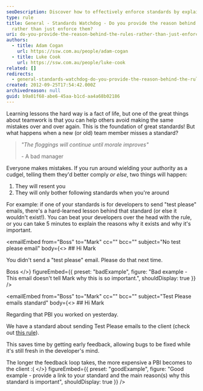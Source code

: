 ```yaml
---
seoDescription: Discover how to effectively enforce standards by explaining their importance, fostering better teamwork and avoiding repeated mistakes
type: rule
title: General - Standards Watchdog - Do you provide the reason behind the rules
  rather than just enforce them?
uri: do-you-provide-the-reason-behind-the-rules-rather-than-just-enforce-them
authors:
  - title: Adam Cogan
    url: https://ssw.com.au/people/adam-cogan
  - title: Luke Cook
    url: https://ssw.com.au/people/luke-cook
related: []
redirects:
  - general-standards-watchdog-do-you-provide-the-reason-behind-the-rules-rather-than-just-enforce-them
created: 2012-09-25T17:54:42.000Z
archivedreason: null
guid: b9a01f68-abe6-45aa-b1cd-aa4a68b02186
---
```


Learning lessons the hard way is a fact of life, but one of the great things about teamwork is that you can help others avoid making the same mistakes over and over again. This is the foundation of great standards! But what happens when a new (or old) team member misses a standard?
> *"The floggings will continue until morale improves"*
>
> \- A bad manager

Everyone makes mistakes. If you run around wielding your authority as a cudgel, telling them they'd better comply *or else*, two things will happen:

1. They will resent you
2. They will only bother following standards when you're around

For example: if one of your standards is for developers to send "test please" emails, there's a hard-learned lesson behind that standard (or else it wouldn't exist!). You can beat your developers over the head with the rule, or you can take 5 minutes to explain the reasons why it exists and why it's important.

<emailEmbed
  from="Boss"
  to="Mark"
  cc=""
  bcc=""
  subject="No test please email"
  body={<>
    ## Hi Mark

You didn't send a "test please" email. Please do that next time.

Boss
  </>}
  figureEmbed={{
    preset: "badExample",
    figure: "Bad example - This email doesn't tell Mark why this is so important.",
    shouldDisplay: true
  }}
/>

<emailEmbed
  from="Boss"
  to="Mark"
  cc=""
  bcc=""
  subject="Test Please emails standard"
  body={<>
    ## Hi Mark

Regarding that PBI you worked on yesterday.

We have a standard about sending Test Please emails to the client (check out [this rule](/request-a-test-please/)).

This saves time by getting early feedback, allowing bugs to be fixed while it's still fresh in the developer's mind.

The longer the feedback loop takes, the more expensive a PBI becomes to the client :(
  </>}
  figureEmbed={{
    preset: "goodExample",
    figure: "Good example - provide a link to your standard and the main reason(s) why this standard is important",
    shouldDisplay: true
  }}
/>